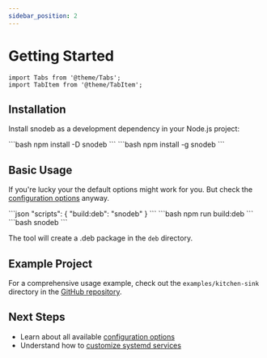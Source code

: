```yaml
---
sidebar_position: 2
---
```


# Getting Started

```mdx-code-block
import Tabs from '@theme/Tabs';
import TabItem from '@theme/TabItem';
```

## Installation

Install snodeb as a development dependency in your Node.js project:

<Tabs groupId="install-type">
  <TabItem value="script" label="Script">
    ```bash npm install -D snodeb ```
  </TabItem>
  <TabItem value="global" label="Global">
    ```bash npm install -g snodeb ```
  </TabItem>
</Tabs>

## Basic Usage

If you're lucky your the default options might work for you. But check the [configuration options](./configuration) anyway.

<Tabs groupId="install-type">
  <TabItem value="script" label="Script">
```json
"scripts": {
  "build:deb": "snodeb"
}
```
```bash
npm run build:deb
```

  </TabItem>
  <TabItem value="global" label="Global">
```bash
snodeb
```
  </TabItem>
</Tabs>

The tool will create a .deb package in the `deb` directory.

## Example Project

For a comprehensive usage example, check out the `examples/kitchen-sink` directory in the [GitHub repository](https://github.com/soneliem/snodeb).

## Next Steps

- Learn about all available [configuration options](./configuration)
- Understand how to [customize systemd services](./configuration/systemd-service)
